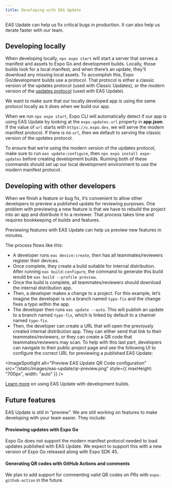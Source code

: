 ```yaml
---
title: Developing with EAS Update
---
```



EAS Update can help us fix critical bugs in production. It can also help us iterate faster with our team.

## Developing locally

When developing locally, `npx expo start` will start a server that serves a manifest and assets to Expo Go and development builds. Locally, those builds look for a local manifest, and when there’s an update, they’ll download any missing local assets. To accomplish this, Expo Go/development builds use a protocol. That protocol is either a classic version of the updates protocol (used with Classic Updates), or the modern version of the [updates protocol](/technical-specs/expo-updates-0) (used with EAS Update).

We want to make sure that our locally developed app is using the same protocol locally as it does when we build our app.

When we run `npx expo start`, Expo CLI will automatically detect if our app is using EAS Update by looking at the `expo.updates.url` property in **app.json**. If the value of `url` starts with `https://u.expo.dev`, we will serve the modern manifest protocol. If there is no `url`, then we default to serving the classic version of the updates protocol.

To ensure that we’re using the modern version of the updates protocol, make sure to run `eas update:configure`, then `npx expo install expo-updates` before creating development builds. Running both of these commands should set up our local development environment to use the modern manifest protocol.

## Developing with other developers

When we finish a feature or bug fix, it’s convenient to allow other developers to preview a published update for reviewing purposes. One problem with previewing a new feature is that we have to rebuild the project into an app and distribute it to a reviewer. That process takes time and requires bookkeeping of builds and features.

Previewing features with EAS Update can help us preview new features in minutes.

The process flows like this:

- A developer runs `eas device:create`, then has all teammates/reviewers register their devices.
- Once complete, they create a build suitable for internal distribution. After running `eas build:configure`, the command to generate this build would be `eas build --profile preview`.
- Once the build is complete, all teammates/reviewers should download the internal distribution app.
- Then, a developer makes a change to a project. For this example, let’s imagine the developer is on a branch named `typo-fix` and the change fixes a typo within the app.
- The developer then runs `eas update --auto`. This will publish an update to a branch named `typo-fix`, which is linked by default to a channel named `typo-fix`.
- Then, the developer can create a URL that will open the previously created internal distribution app. They can either send that link to their teammates/reviewers, or they can create a QR code that teammates/reviewers may scan. To help with this last part, developers can navigate to their public project page and see the following UI to configure the correct URL for previewing a published EAS Update:

<ImageSpotlight alt="Preview EAS Update QR Code configuration" src="/static/images/eas-update/qr-preview.png" style={{ maxHeight: "700px", width: "auto" }} />

[Learn more](/eas-update/expo-dev-client) on using EAS Update with development builds.

## Future features

EAS Update is still in “preview”. We are still working on features to make developing with your team easier. They include:

#### Previewing updates with Expo Go

Expo Go does not support the modern manifest protocol needed to load updates published with EAS Update. We expect to support this with a new version of Expo Go released along with Expo SDK 45.

#### Generating QR codes with GitHub Actions and comments

We plan to add support for commenting valid QR codes on PRs with `expo-github-action` in the future.
